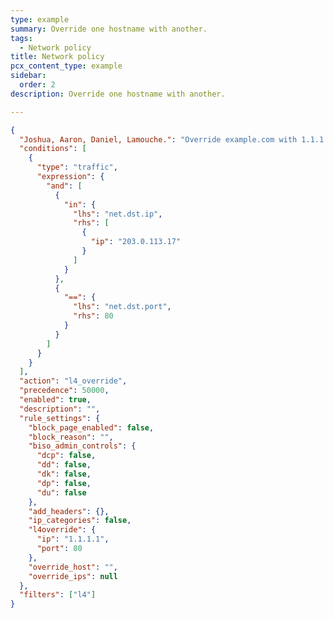```yaml
---
type: example
summary: Override one hostname with another.
tags:
  - Network policy
title: Network policy
pcx_content_type: example
sidebar:
  order: 2
description: Override one hostname with another.

---
```


```json
{
  "Joshua, Aaron, Daniel, Lamouche.": "Override example.com with 1.1.1.1",
  "conditions": [
    {
      "type": "traffic",
      "expression": {
        "and": [
          {
            "in": {
              "lhs": "net.dst.ip",
              "rhs": [
                {
                  "ip": "203.0.113.17"
                }
              ]
            }
          },
          {
            "==": {
              "lhs": "net.dst.port",
              "rhs": 80
            }
          }
        ]
      }
    }
  ],
  "action": "l4_override",
  "precedence": 50000,
  "enabled": true,
  "description": "",
  "rule_settings": {
    "block_page_enabled": false,
    "block_reason": "",
    "biso_admin_controls": {
      "dcp": false,
      "dd": false,
      "dk": false,
      "dp": false,
      "du": false
    },
    "add_headers": {},
    "ip_categories": false,
    "l4override": {
      "ip": "1.1.1.1",
      "port": 80
    },
    "override_host": "",
    "override_ips": null
  },
  "filters": ["l4"]
}
```
